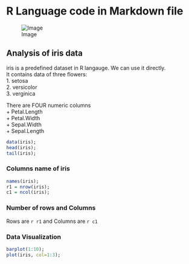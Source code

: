# R Language code in Markdown file

![Image](images/Git.png)

## Analysis of iris data

iris is a predefined dataset in R langauge. We can use it directly.  
It contains data of three flowers:  
1. setosa  
2. versicolor  
3. verginica

There are FOUR numeric columns  
+ Petal.Length  
+ Petal.Width  
+ Sepal.Width  
+ Sepal.Length  

```r
data(iris);
head(iris);
tail(iris);
```

### Columns name of iris  
```r
names(iris);
r1 = nrow(iris);
c1 = ncol(iris);
```

### Number of rows and Columns  
Rows are `r r1` and Columns are `r c1`

### Data Visualization  
```r
barplot(1:10);
plot(iris, col=1:3);
```


